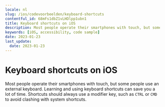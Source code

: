 ```yaml
---
locale: nl
slug: /ios/codevoorbeelden/keyboard-shortcuts
contentful_id: 68mFs1dbZ1vLHDlpp1ubn1
title: Keyboard shortcuts on iOS
description: Most people operate their smartphones with touch, but some people use an external keyboard.
keywords: [iOS, accessibility, code sample]
date: 2023-01-23
last_update:
  date: 2023-01-23
---
```


# Keyboard shortcuts on iOS

Most people operate their smartphones with touch, but some people use an external keyboard. Learning and using keyboard shortcuts can save you a lot of time. Shortcuts should always use a modifier key, such as `CTRL` or `CMD` to avoid clashing with system shortcuts.

<CodeSample id="keyboard-shortcuts" platform="ios" locale="nl"/>
